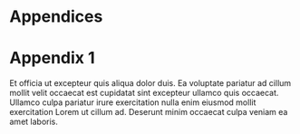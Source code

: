 # Appendices {.custom-appendices}

# Appendix 1

Et officia ut excepteur quis aliqua dolor duis. Ea voluptate pariatur ad cillum mollit velit occaecat est cupidatat sint excepteur ullamco quis occaecat. Ullamco culpa pariatur irure exercitation nulla enim eiusmod mollit exercitation Lorem ut cillum ad. Deserunt minim occaecat culpa veniam ea amet laboris.

